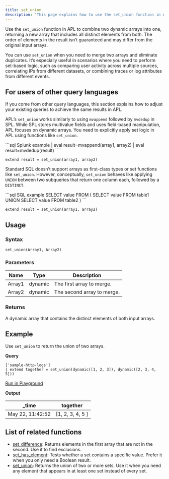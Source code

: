 ```yaml
---
title: set_union
description: 'This page explains how to use the set_union function in APL.'
---
```


Use the `set_union` function in APL to combine two dynamic arrays into one, returning a new array that includes all distinct elements from both. The order of elements in the result isn’t guaranteed and may differ from the original input arrays.

You can use `set_union` when you need to merge two arrays and eliminate duplicates. It’s especially useful in scenarios where you need to perform set-based logic, such as comparing user activity across multiple sources, correlating IPs from different datasets, or combining traces or log attributes from different events.

## For users of other query languages

If you come from other query languages, this section explains how to adjust your existing queries to achieve the same results in APL.

<AccordionGroup>
<Accordion title="Splunk SPL users">

APL’s `set_union` works similarly to using `mvappend` followed by `mvdedup` in SPL. While SPL stores multivalue fields and uses field-based manipulation, APL focuses on dynamic arrays. You need to explicitly apply set logic in APL using functions like `set_union`.

<CodeGroup>
```sql Splunk example
| eval result=mvappend(array1, array2)
| eval result=mvdedup(result)
````

```kusto APL equivalent
extend result = set_union(array1, array2)
```

</CodeGroup>

</Accordion>
<Accordion title="ANSI SQL users">

Standard SQL doesn’t support arrays as first-class types or set functions like `set_union`. However, conceptually, `set_union` behaves like applying `UNION` between two subqueries that return one column each, followed by a `DISTINCT`.

<CodeGroup>
```sql SQL example
SELECT value FROM (
  SELECT value FROM table1
  UNION
  SELECT value FROM table2
)
```

```kusto APL equivalent
extend result = set_union(array1, array2)
```

</CodeGroup>

</Accordion>
</AccordionGroup>

## Usage

### Syntax

```kusto
set_union(Array1, Array2)
```

### Parameters

| Name   | Type    | Description                |
| ------ | ------- | -------------------------- |
| Array1 | dynamic | The first array to merge.  |
| Array2 | dynamic | The second array to merge. |

### Returns

A dynamic array that contains the distinct elements of both input arrays.

## Example

Use `set_union` to return the union of two arrays.

**Query**

```kusto
['sample-http-logs']
| extend together = set_union(dynamic([1, 2, 3]), dynamic([2, 3, 4, 5]))
```

[Run in Playground](https://play.axiom.co/axiom-play-qf1k/query?initForm=%7B%22apl%22%3A%22%5B'sample-http-logs'%5D%20%7C%20extend%20together%20%3D%20set_union(dynamic(%5B1%2C%202%2C%203%5D)%2C%20dynamic(%5B2%2C%203%2C%204%2C%205%5D))%22%7D)

**Output**

| _time            | together |
| ---------------- | --- |
| May 22, 11:42:52 | [1, 2, 3, 4, 5 ] |

## List of related functions

- [set_difference](apl/scalar-functions/mathematical-functions/set-difference): Returns elements in the first array that are not in the second. Use it to find exclusions.
- [set_has_element](/apl/scalar-functions/mathematical-functions/set-has-element): Tests whether a set contains a specific value. Prefer it when you only need a Boolean result.
- [set_union](/apl/scalar-functions/mathematical-functions/set-union): Returns the union of two or more sets. Use it when you need any element that appears in at least one set instead of every set.